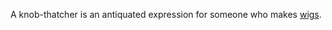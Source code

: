{{dated transwiki|month = November|day = 7|year = 2007|time = 16:19|Wiktionary|{{{2|}}}}}
{{TWCleanup}}

A knob-thatcher is an antiquated expression for someone who makes [[wig (hair)|wigs]].

{{vocab-stub}}